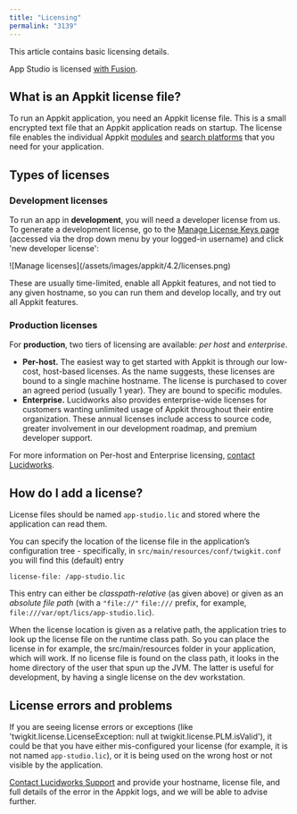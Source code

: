```yaml
---
title: "Licensing"
permalink: "3139"
---
```


This article contains basic licensing details.

App Studio is licensed [with Fusion](/fusion/5.9/6764/fusion).

## What is an Appkit license file?

To run an Appkit application, you need an Appkit license file. This is a small encrypted text file that an Appkit application reads on startup. The license file enables the individual Appkit [modules](/fusion/5.9/3142/modules) and [search platforms](/fusion/5.9/3196/search-platforms) that you need for your application.

## Types of licenses

### Development licenses

To run an app in **development**, you will need a developer license from us. To generate a development license, go to the [Manage License Keys page](https://dev.twigkit.net/settings/keys/) (accessed via the drop down menu by your logged-in username) and click 'new developer license':

<Frame>![Manage licenses](/assets/images/appkit/4.2/licenses.png)</Frame>

These are usually time-limited, enable all Appkit features, and not tied to any given hostname, so you can run them and develop locally, and try out all Appkit features.

### Production licenses

For **production**, two tiers of licensing are available: *per host* and *enterprise*.

* **Per-host.** The easiest way to get started with Appkit is through our low-cost, host-based licenses. As the name suggests, these licenses are bound to a single machine hostname. The license is purchased to cover an agreed period (usually 1 year). They are bound to specific modules.
* **Enterprise.** Lucidworks also provides enterprise-wide licenses for customers wanting unlimited usage of Appkit throughout their entire organization. These annual licenses include access to source code, greater involvement in our development roadmap, and premium developer support.

For more information on Per-host and Enterprise licensing, [contact Lucidworks](https://lucidworks.com/company/contact/).

## How do I add a license?

License files should be named `app-studio.lic` and stored where the application can read them.

You can specify the location of the license file in the application’s configuration tree - specifically, in `src/main/resources/conf/twigkit.conf` you will find this (default) entry

```
license-file: /app-studio.lic
```

This entry can either be *classpath-relative* (as given above) or given as an *absolute file path* (with a `"file://"` `file:///` prefix, for example, `file:///var/opt/lics/app-studio.lic`).

When the license location is given as a relative path, the application tries to look up the license file on the runtime class path. So you can place the license in for example, the src/main/resources folder in your application, which will work. If no license file is found on the class path, it looks in the home directory of the user that spun up the JVM. The latter is useful for development, by having a single license on the dev workstation.

## License errors and problems

If you are seeing license errors or exceptions (like 'twigkit.license.LicenseException: null at twigkit.license.PLM.isValid'), it could be that you have either mis-configured your license (for example, it is not named `app-studio.lic`), or it is being used on the wrong host or not visible by the application.

[Contact Lucidworks Support](https://support.lucidworks.com/hc/en-us/requests/new) and provide your hostname, license file, and full details of the error in the Appkit logs, and we will be able to advise further.